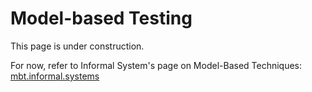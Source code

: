 
# Model-based Testing

<Callout type="warning" emoji="🚧️">
  This page is under construction.
</Callout>

For now, refer to Informal System's page on Model-Based Techniques: [mbt.informal.systems](https://mbt.informal.systems/)
